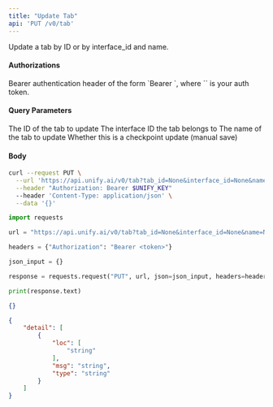 ```yaml
---
title: "Update Tab"
api: 'PUT /v0/tab'
---
```

Update a tab by ID or by interface_id and name.

#### Authorizations

<ParamField header="Authorization" type="string" required="true">
  Bearer authentication header of the form `Bearer <token>`, where `<token>` is your auth token.
</ParamField>

#### Query Parameters

<ParamField query="tab_id" type="string | null" >
The ID of the tab to update
</ParamField>

<ParamField query="interface_id" type="string | null" >
The interface ID the tab belongs to
</ParamField>

<ParamField query="name" type="string | null" >
The name of the tab to update
</ParamField>

<ParamField query="checkpoint" type="boolean"  default="false">
Whether this is a checkpoint update (manual save)
</ParamField>

#### Body

<ParamField body="name" type="string | null" >

</ParamField>

<ParamField body="visible" type="boolean | null" >

</ParamField>

<ParamField body="active" type="boolean | null" >

</ParamField>

<ParamField body="order" type="integer | null" >

</ParamField>

<ParamField body="context" type="string | null" >

</ParamField>

<ParamField body="color" type="string | null" >

</ParamField>

<ParamField body="icon" type="string | null" >

</ParamField>

<RequestExample>

```bash cURL
curl --request PUT \
  --url 'https://api.unify.ai/v0/tab?tab_id=None&interface_id=None&name=None&checkpoint=None' \
  --header "Authorization: Bearer $UNIFY_KEY"
  --header 'Content-Type: application/json' \
  --data '{}'
```

```python Python
import requests

url = "https://api.unify.ai/v0/tab?tab_id=None&interface_id=None&name=None&checkpoint=None"

headers = {"Authorization": "Bearer <token>"}

json_input = {}

response = requests.request("PUT", url, json=json_input, headers=headers)

print(response.text)
```

</RequestExample>
<ResponseExample>

```json 200
{}
```

```json 422
{
    "detail": [
        {
            "loc": [
                "string"
            ],
            "msg": "string",
            "type": "string"
        }
    ]
}
```

</ResponseExample>
